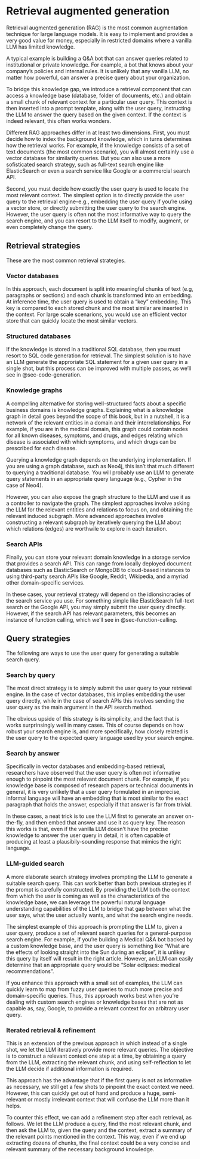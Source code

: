 # Retrieval augmented generation {#sec-rag}

Retrieval augmented generation (RAG) is the most common augmentation technique for large language models. It is easy to implement and provides a very good value for money, especially in restricted domains where a vanilla LLM has limited knowledge.

A typical example is building a Q&A bot that can answer queries related to institutional or private knowledge. For example, a bot that knows about your company's policies and internal rules. It is unlikely that any vanilla LLM, no matter how powerful, can answer a precise query about your organization.

To bridge this knowledge gap, we introduce a retrieval component that can access a knowledge base (database, folder of documents, etc.) and obtain a small chunk of relevant context for a particular user query. This context is then inserted into a prompt template, along with the user query, instructing the LLM to answer the query based on the given context. If the context is indeed relevant, this often works wonders.

Different RAG approaches differ in at least two dimensions. First, you must decide how to index the background knowledge, which in turns determines how the retrieval works. For example, if the knowledge consists of a set of text documents (the most common scenario), you will almost certainly use a vector database for similarity queries. But you can also use a more sofisticated search strategy, such as full-text search engine like ElasticSearch or even a search service like Google or a commercial search API.

Second, you must decide how exactly the user query is used to locate the most relevant context. The simplest option is to directly provide the user query to the retrieval engine--e.g., embedding the user query if you're using a vector store, or directly submitting the user query to the search engine. However, the user query is often not the most informative way to query the search engine, and you can resort to the LLM itself to modify, augment, or even completely change the query.

## Retrieval strategies

These are the most common retrieval strategies.

### Vector databases

In this approach, each document is split into meaningful chunks of text (e.g, paragraphs or sections) and each chunk is transformed into an embedding. At inference time, the user query is used to obtain a "key" embedding. This key is compared to each stored chunk and the most similar are inserted in the context. For large scale scenarions, you would use an efficient vector store that can quickly
locate the most similar vectors.

### Structured databases

If the knowledge is stored in a traditional SQL database, then you must resort to SQL code generation for retrieval. The simplest solution is to have an LLM generate the approriate SQL statement for a given user query in a single shot, but this process can be improved with multiple passes, as we'll see in @sec-code-generation.

### Knowledge graphs

A compelling alternative for storing well-structured facts about a specific business domains is knowledge graphs. Explaining what is a knowledge graph in detail goes beyond the scope of this book, but in a nutshell, it is a network of the relevant entities in a domain and their interrelationships. For example, if you are in the medical domain, this graph could contain nodes for all known diseases, symptoms, and drugs, and edges relating which disease is associated with which symptoms, and which drugs can be prescribed for each disease.

Querying a knowledge graph depends on the underlying implementation. If you are using a graph database, such as Neo4j, this isn't that much different to querying a traditional database. You will probably use an LLM to generate query statements in an appropriate query language (e.g., Cypher in the case of Neo4).

However, you can also expose the graph structure to the LLM and use it as a controller to navigate the graph. The simplest approaches involve asking the LLM for the relevant entities and relations to focus on, and obtaining the relevant induced subgraph. More advanced approaches involve constructing a relevant subgraph by iteratively querying the LLM about which relations (edges) are worthwile to explore in each iteration.

### Search APIs

Finally, you can store your relevant domain knowledge in a storage service that provides a search API. This can range from locally deployed document databases such as ElasticSearch or MongoDB to cloud-based instances to using third-party search APIs like Google, Reddit, Wikipedia, and a myriad other domain-specific services.

In these cases, your retrieval strategy will depend on the idionsincracies of the search service you use. For something simple like ElasticSearch full-text search or the Google API, you may simply submit the user query directly. However, if the search API has relevant parameters, this becomes an instance of function calling, which we'll see in @sec-function-calling.

## Query strategies

The following are ways to use the user query for generating a suitable search query.

### Search by query

The most direct strategy is to simply submit the user query to your retrieval engine. In the case of vector databases, this implies embedding the user query directly, while in the case of search APIs this involves sending the user query as the main argument in the API search method.

The obvious upside of this strategy is its simplicity, and the fact that is works surprinsingly well in many cases. This of course depends on how robust your search engine is, and more specifically, how closely related is the user query to the expected query language used by your search engine.

### Search by answer

Specifically in vector databases and embedding-based retrieval, researchers have observed that the user query is often not informative enough to pinpoint the most relevant document chunk. For example, if you knowledge base is composed of research papers or technical documents in general, it is very unlikely that a user query formulated in an imprecise, informal language will have an embedding that is most similar to the exact paragraph that holds the answer, especially if that answer is far from trivial.

In these cases, a neat trick is to use the LLM first to generate an answer on-the-fly, and then embed that answer and use it as query key. The reason this works is that, even if the vanilla LLM doesn't have the precise knowledge to answer the user query in detail, it is often capable of producing at least a plausibily-sounding response that mimics the right language.

### LLM-guided search

A more elaborate search strategy involves prompting the LLM to generate a suitable search query. This can work better than both previous strategies if the prompt is carefully constructed. By providing the LLM both the context from which the user is coming as well as the characteristics of the knowledge base, we can leverage the powerful natural language understanding capabilities of the LLM to bridge that gap between what the user says, what the user actually wants, and what the search engine needs.

The simplest example of this approach is prompting the LLM to, given a user query, produce a set of relevant search queries for a general-purpose search engine. For example, if you're building a Medical Q&A bot backed by a custom knowledge base, and the user query is something like "What are the effects of looking straight into the Sun during an eclipse", it is unlikey this query by itself will result in the right article. However, an LLM can easily determine that an appropriate query would be "Solar eclipses: medical recommendations".

If you enhance this approach with a small set of examples, the LLM can quickly learn to map from fuzzy user queries to much more precise and domain-specific queries. Thus, this approach works best when you're dealing with custom search engines or knowledge bases that are not as capable as, say, Google, to provide a relevant context for an arbitrary user query.

### Iterated retrieval & refinement

This is an extension of the previous approach in which instead of a single shot, we let the LLM iteratively provide more relevant queries. The objective is to construct a relevant context one step at a time, by obtaining a query from the LLM, extracting the relevant chunk, and using self-reflection to let the LLM decide if additional information is required.

This approach has the advantage that if the first query is not as informative as necessary, we still get a few shots to pinpoint the exact context we need. However, this can quickly get out of hand and produce a huge, semi-relevant or mostly irrelevant context that will confuse the LLM more than it helps.

To counter this effect, we can add a refinement step after each retrieval, as follows. We let the LLM produce a query, find the most relevant chunk, and then ask the LLM to, given the query and the context, extract a summary of the relevant points mentioned in the context. This way, even if we end up extracting dozens of chunks, the final context could be a very concise and relevant summary of the necessary background knowledge.
